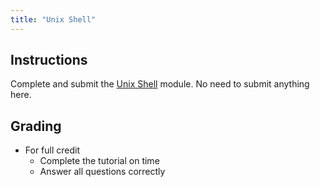 ```yaml
---
title: "Unix Shell"
---
```


<!--
# insert into Blackboard assignment with:
<iframe width="450" height="500" src="https://bifx552-24.github.io/CourseInfo/standalone/hw/H07Unix.html" title="Unix Shell"></iframe>

Due Date: Oct 22 @ end of day
Points: 10
Display after: Oct 15 @ 5 PM
-->


## Instructions

Complete and submit the [Unix Shell](insert link) module. No need to submit anything here.

## Grading
* For full credit
  * Complete the tutorial on time
  * Answer all questions correctly